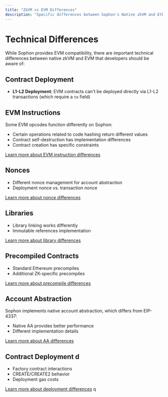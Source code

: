 ```yaml
---
title: "ZkVM vs EVM Differences"
description: "Specific differences between Sophon's Native zkVM and Ethereum EVM"
---
```


# Technical Differences

While Sophon provides EVM compatibility, there are important technical differences between native zkVM and EVM that developers should be aware of:

## Contract Deployment

- **L1-L2 Deployment**: EVM contracts can't be deployed directly via L1-L2 transactions (which require a `to` field)

## EVM Instructions

Some EVM opcodes function differently on Sophon:

- Certain operations related to code hashing return different values
- Contract self-destruction has implementation differences
- Contract creation has specific constraints

[Learn more about EVM instruction differences](https://docs.zksync.io/zksync-protocol/differences/evm-instructions)

## Nonces

- Different nonce management for account abstraction
- Deployment nonce vs. transaction nonce

[Learn more about nonce differences](https://docs.zksync.io/zksync-protocol/differences/nonces)

## Libraries

- Library linking works differently
- Immutable references implementation

[Learn more about library differences](https://docs.zksync.io/zksync-protocol/differences/libraries)

## Precompiled Contracts

- Standard Ethereum precompiles
- Additional ZK-specific precompiles

[Learn more about precompile differences](https://docs.zksync.io/zksync-protocol/differences/pre-compiles)

## Account Abstraction

Sophon implements native account abstraction, which differs from EIP-4337:

- Native AA provides better performance
- Different implementation details

[Learn more about AA differences](https://docs.zksync.io/zksync-protocol/differences/native-vs-eip4337)

## Contract Deployment d

- Factory contract interactions
- CREATE/CREATE2 behavior
- Deployment gas costs

[Learn more about deployment differences](https://docs.zksync.io/zksync-protocol/differences/contract-deployment)
q

